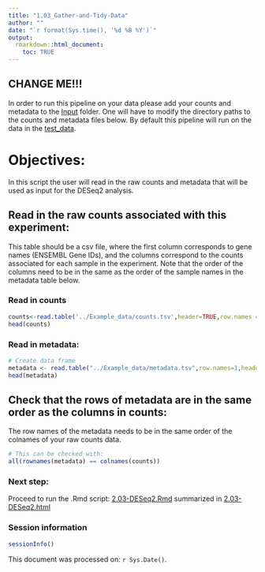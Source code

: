 ```yaml
---
title: "1.03_Gather-and-Tidy-Data"
author: ""
date: "`r format(Sys.time(), '%d %B %Y')`"
output:
  rmarkdown::html_document:
    toc: TRUE
---
```


## CHANGE ME!!!
In order to run this pipeline on your data please add your counts and metadata to the [Input](../Input) folder. One will have to modify the directory paths to the counts and metadata files below. By default this pipeline will run on the data in the [test_data](../test_data). 

# Objectives:
In this script the user will read in the raw counts and metadata that will be used as input for the DESeq2 analysis.


## Read in the raw counts associated with this experiment:
This table should be a csv file, where the first column corresponds to gene names (ENSEMBL Gene IDs), and the columns correspond to the counts associated for each sample in the experiment. Note that the order of the columns need to be in the same as the order of the sample names in the metadata table below.

### Read in counts
```r
counts<-read.table('../Example_data/counts.tsv',header=TRUE,row.names = 1)
head(counts)
```

### Read in metadata:
```r
# Create data frame
metadata <- read.table("../Example_data/metadata.tsv",row.names=1,header=TRUE)
head(metadata)
```

## Check that the rows of metadata are in the same order as the columns in counts:
The row names of the metadata needs to be in the same order of the colnames of your raw counts data.
```r
# This can be checked with: 
all(rownames(metadata) == colnames(counts))
```

### Next step: 
Proceed to run the .Rmd script: [2.03-DESeq2.Rmd](2.03-DESeq2.Rmd) summarized in [2.03-DESeq2.html](../Results/2.03-DESeq2.html)

### Session information
```r
sessionInfo()
```

This document was processed on: `r Sys.Date()`.